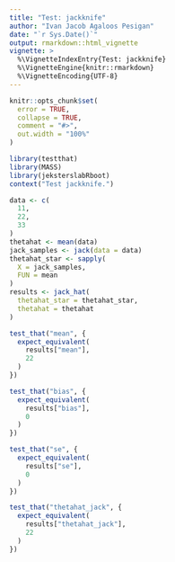 ```yaml
---
title: "Test: jackknife"
author: "Ivan Jacob Agaloos Pesigan"
date: "`r Sys.Date()`"
output: rmarkdown::html_vignette
vignette: >
  %\VignetteIndexEntry{Test: jackknife}
  %\VignetteEngine{knitr::rmarkdown}
  %\VignetteEncoding{UTF-8}
---
```



```r
knitr::opts_chunk$set(
  error = TRUE,
  collapse = TRUE,
  comment = "#>",
  out.width = "100%"
)
```



```r
library(testthat)
library(MASS)
library(jeksterslabRboot)
context("Test jackknife.")

data <- c(
  11,
  22,
  33
)
thetahat <- mean(data)
jack_samples <- jack(data = data)
thetahat_star <- sapply(
  X = jack_samples,
  FUN = mean
)
results <- jack_hat(
  thetahat_star = thetahat_star,
  thetahat = thetahat
)

```
```r
test_that("mean", {
  expect_equivalent(
    results["mean"],
    22
  )
})

```
```r
test_that("bias", {
  expect_equivalent(
    results["bias"],
    0
  )
})

```
```r
test_that("se", {
  expect_equivalent(
    results["se"],
    0
  )
})

```
```r
test_that("thetahat_jack", {
  expect_equivalent(
    results["thetahat_jack"],
    22
  )
})
```

